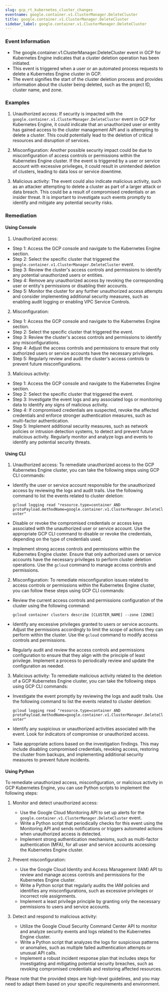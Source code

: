 ```yaml
--- 
slug: gcp_rt_kubernetes_cluster_changes
eventname: google.container.v1.ClusterManager.DeleteCluster
title: google.container.v1.ClusterManager.DeleteCluster
sidebar_label: google.container.v1.ClusterManager.DeleteCluster
---
```

                       
### Event Information

- The google.container.v1.ClusterManager.DeleteCluster event in GCP for Kubernetes Engine indicates that a cluster deletion operation has been initiated.
- This event is triggered when a user or an automated process requests to delete a Kubernetes Engine cluster in GCP.
- The event signifies the start of the cluster deletion process and provides information about the cluster being deleted, such as the project ID, cluster name, and zone.




### Examples

1. Unauthorized access: If security is impacted with the `google.container.v1.ClusterManager.DeleteCluster` event in GCP for Kubernetes Engine, it could indicate that an unauthorized user or entity has gained access to the cluster management API and is attempting to delete a cluster. This could potentially lead to the deletion of critical resources and disruption of services.

2. Misconfiguration: Another possible security impact could be due to misconfiguration of access controls or permissions within the Kubernetes Engine cluster. If the event is triggered by a user or service account with excessive privileges, it could result in unintended deletion of clusters, leading to data loss or service downtime.

3. Malicious activity: The event could also indicate malicious activity, such as an attacker attempting to delete a cluster as part of a larger attack or data breach. This could be a result of compromised credentials or an insider threat. It is important to investigate such events promptly to identify and mitigate any potential security risks.

### Remediation

#### Using Console

1. Unauthorized access:
- Step 1: Access the GCP console and navigate to the Kubernetes Engine section.
- Step 2: Select the specific cluster that triggered the `google.container.v1.ClusterManager.DeleteCluster` event.
- Step 3: Review the cluster's access controls and permissions to identify any potential unauthorized users or entities.
- Step 4: Remove any unauthorized access by revoking the corresponding user or entity's permissions or disabling their accounts.
- Step 5: Monitor the cluster for any further unauthorized access attempts and consider implementing additional security measures, such as enabling audit logging or enabling VPC Service Controls.

2. Misconfiguration:
- Step 1: Access the GCP console and navigate to the Kubernetes Engine section.
- Step 2: Select the specific cluster that triggered the event.
- Step 3: Review the cluster's access controls and permissions to identify any misconfigurations.
- Step 4: Adjust the access controls and permissions to ensure that only authorized users or service accounts have the necessary privileges.
- Step 5: Regularly review and audit the cluster's access controls to prevent future misconfigurations.

3. Malicious activity:
- Step 1: Access the GCP console and navigate to the Kubernetes Engine section.
- Step 2: Select the specific cluster that triggered the event.
- Step 3: Investigate the event logs and any associated logs or monitoring data to identify any signs of malicious activity.
- Step 4: If compromised credentials are suspected, revoke the affected credentials and enforce stronger authentication measures, such as multi-factor authentication.
- Step 5: Implement additional security measures, such as network policies or intrusion detection systems, to detect and prevent future malicious activity. Regularly monitor and analyze logs and events to identify any potential security threats.

#### Using CLI

1. Unauthorized access: To remediate unauthorized access to the GCP Kubernetes Engine cluster, you can take the following steps using GCP CLI commands:

- Identify the user or service account responsible for the unauthorized access by reviewing the logs and audit trails. Use the following command to list the events related to cluster deletion:

  `gcloud logging read "resource.type=container AND protoPayload.methodName=google.container.v1.ClusterManager.DeleteCluster"`

- Disable or revoke the compromised credentials or access keys associated with the unauthorized user or service account. Use the appropriate GCP CLI command to disable or revoke the credentials, depending on the type of credentials used.

- Implement strong access controls and permissions within the Kubernetes Engine cluster. Ensure that only authorized users or service accounts have the necessary privileges to perform cluster deletion operations. Use the `gcloud` command to manage access controls and permissions.

2. Misconfiguration: To remediate misconfiguration issues related to access controls or permissions within the Kubernetes Engine cluster, you can follow these steps using GCP CLI commands:

- Review the current access controls and permissions configuration of the cluster using the following command:

  `gcloud container clusters describe [CLUSTER_NAME] --zone [ZONE]`

- Identify any excessive privileges granted to users or service accounts. Adjust the permissions accordingly to limit the scope of actions they can perform within the cluster. Use the `gcloud` command to modify access controls and permissions.

- Regularly audit and review the access controls and permissions configuration to ensure that they align with the principle of least privilege. Implement a process to periodically review and update the configuration as needed.

3. Malicious activity: To remediate malicious activity related to the deletion of a GCP Kubernetes Engine cluster, you can take the following steps using GCP CLI commands:

- Investigate the event promptly by reviewing the logs and audit trails. Use the following command to list the events related to cluster deletion:

  `gcloud logging read "resource.type=container AND protoPayload.methodName=google.container.v1.ClusterManager.DeleteCluster"`

- Identify any suspicious or unauthorized activities associated with the event. Look for indicators of compromise or unauthorized access.

- Take appropriate actions based on the investigation findings. This may include disabling compromised credentials, revoking access, restoring the cluster from backups, and implementing additional security measures to prevent future incidents.

#### Using Python

To remediate unauthorized access, misconfiguration, or malicious activity in GCP Kubernetes Engine, you can use Python scripts to implement the following steps:

1. Monitor and detect unauthorized access:
   - Use the Google Cloud Monitoring API to set up alerts for the `google.container.v1.ClusterManager.DeleteCluster` event.
   - Write a Python script that periodically checks for this event using the Monitoring API and sends notifications or triggers automated actions when unauthorized access is detected.
   - Implement strong authentication mechanisms, such as multi-factor authentication (MFA), for all user and service accounts accessing the Kubernetes Engine cluster.

2. Prevent misconfiguration:
   - Use the Google Cloud Identity and Access Management (IAM) API to review and manage access controls and permissions for the Kubernetes Engine cluster.
   - Write a Python script that regularly audits the IAM policies and identifies any misconfigurations, such as excessive privileges or incorrect role assignments.
   - Implement a least privilege principle by granting only the necessary permissions to users and service accounts.

3. Detect and respond to malicious activity:
   - Utilize the Google Cloud Security Command Center API to monitor and analyze security events and logs related to the Kubernetes Engine cluster.
   - Write a Python script that analyzes the logs for suspicious patterns or anomalies, such as multiple failed authentication attempts or unusual API calls.
   - Implement a robust incident response plan that includes steps for investigating and mitigating potential security breaches, such as revoking compromised credentials and restoring affected resources.

Please note that the provided steps are high-level guidelines, and you may need to adapt them based on your specific requirements and environment.


 